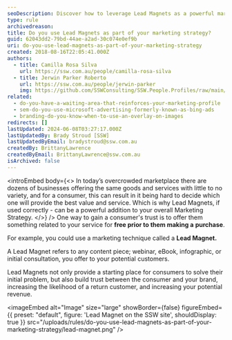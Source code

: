 ```yaml
---
seoDescription: Discover how to leverage Lead Magnets as a powerful marketing strategy, building trust with potential customers and driving revenue for your business.
type: rule
archivedreason:
title: Do you use Lead Magnets as part of your marketing strategy?
guid: 62043dd2-79bd-44ae-a2ad-30c074e0ef9b
uri: do-you-use-lead-magnets-as-part-of-your-marketing-strategy
created: 2018-08-16T22:05:41.000Z
authors:
  - title: Camilla Rosa Silva
    url: https://ssw.com.au/people/camilla-rosa-silva
  - title: Jerwin Parker Roberto
    url: https://ssw.com.au/people/jerwin-parker
    img: https://github.com/SSWConsulting/SSW.People.Profiles/raw/main/Jerwin-Parker/Images/Jerwin-Parker-Profile.jpg
related:
  - do-you-have-a-waiting-area-that-reinforces-your-marketing-profile
  - sem-do-you-use-microsoft-advertising-formerly-known-as-bing-ads
  - branding-do-you-know-when-to-use-an-overlay-on-images
redirects: []
lastUpdated: 2024-06-08T03:27:17.000Z
lastUpdatedBy: Brady Stroud [SSW]
lastUpdatedByEmail: bradystroud@ssw.com.au
createdBy: BrittanyLawrence
createdByEmail: BrittanyLawrence@ssw.com.au
isArchived: false
---
```


<introEmbed
  body={<>
In today’s overcrowded marketplace there are dozens of businesses offering the same goods and services with little to no variety, and for a consumer, this can result in it being hard to decide which one will provide the best value and service. Which is why Lead Magnets, if used correctly - can be a powerful addition to your overall Marketing Strategy.
  </>}
/>
One way to gain a consumer's trust is to offer them something related to your service for **free prior to them making a** **purchase**.

For example, you could use a marketing technique called a **Lead Magnet.**

A Lead Magnet refers to any content piece; webinar, eBook, infographic, or initial consultation, you offer to your potential customers.

Lead Magnets not only provide a starting place for consumers to solve their initial problem, but also build trust between the consumer and your brand, increasing the likelihood of a return customer, and increasing your potential revenue.


<imageEmbed
  alt="Image"
  size="large"
  showBorder={false}
  figureEmbed={{
    preset: "default",
    figure: 'Lead Magnet on the SSW site',
    shouldDisplay: true
  }}
  src="/uploads/rules/do-you-use-lead-magnets-as-part-of-your-marketing-strategy/lead-magnet.png"
/>
